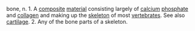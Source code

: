 bone, n. 1. A [[composite]] [[material]] consisting largely of [[calcium]] [[phosphate]] and [[collagen]] and making up the [[skeleton]] of most [[vertebrate]]s. See also [[cartilage]]. 2. Any of the bone parts of a skeleton.
